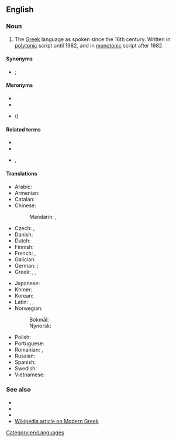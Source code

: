 ==English==

===Noun===
{{en-noun|-|head=[[modern|Modern]] [[Greek]]}}

# The [[Greek]] language as spoken since the 16th century. Written in [[polytonic]] script until 1982, and in [[monotonic]] script after 1982.

====Synonyms====
* {{sense|post-16th century Greek}} {{l|en|Romaic}}; {{l|en|New Greek}}

====Meronyms====
* {{l|en|Demotic Greek}}
* {{l|en|Katharevousa}}
* {{l|en|Standard Modern Greek}} ({{l|en|SMG}})

====Related terms====
* {{l|en|Ancient Greek}}
* {{l|en|Classical Greek}}
* {{l|en|Medieval Greek}}, {{l|en|Byzantine Greek}}

====Translations====
{{trans-top|Modern Greek}}
* Arabic: {{t|ar|اَللُّغَة اَلْيُونَانِيَّة اَلْحَدِيثَة|f|tr=al-luḡa l-yūnāniyya l-ḥadīṯa}}
* Armenian: {{t|hy|նոր հունարեն}}
* Catalan: {{t|ca|grec modern|m}}
* Chinese:
*: Mandarin: {{t|cmn|現代希臘語|sc=Hani}}, {{t|cmn|现代希腊语|tr=xiàndài Xīlà-yǔ|sc=Hani}}
* Czech: {{t+|cs|novořečtina|f}}, {{t|cs|moderní řečtina|f}}
* Danish: {{t|da|nygræsk|n}}
* Dutch: {{t|nl|Nieuwgrieks|n}}
* Finnish: {{t|fi|nykykreikka}}
* French: {{t+|fr|néo-grec}}, {{t+|fr|grec moderne|m}}
* Galician: {{t|gl|grego moderno|m}}
* German: {{t+|de|Neugriechisch|n}}; {{qualifier|adjective}} {{t+|de|neugriechisch}}
* Greek: {{t+|el|νέα ελληνικά|n-p}}, {{t+|el|νεοελληνικά|n-p}}, {{t+|el|νέα ελληνική|f}}
{{trans-mid}}
* Japanese: {{t|ja|現代ギリシア語|tr=げんだいぎりしゃご, gendai Girisha-go}}
* Khmer: {{t|km|ក្រិកទំនើប|sc=Khmr|tr=krəc tumnəəp}}
* Korean: {{t|ko|현대 ^그리스어}}
* Latin: {{t|la|[[lingua]] [[neograeca]]}}, {{t|la|[[lingua]] [[graeca]] [[nova]]}}, {{t|la|[[lingua]] [[graeca]] [[vulgaris]]}}
* Norwegian:
*: Bokmål: {{t|no|nygresk|m}}
*: Nynorsk: {{t|nn|nygresk|m}}
* Polish: {{t+|pl|nowogrecki|m}}
* Portuguese: {{t+|pt|grego moderno|m}}
* Romanian: {{t+|ro|neogreacă|f}}, {{t|ro|greaca modernă|f}} {{qualifier|def. form}}
* Russian: {{t+|ru|новогре́ческий|m}}
* Spanish: {{t|es|griego moderno|m}}
* Swedish: {{t|sv|nygrekiska|c}}
* Vietnamese: {{t|vi|tiếng Hy Lạp hiện đại}}
{{trans-bottom}}

===See also===
* {{l|en|Koine}}
* {{l|en|demotic}}
* {{l|en|polytonic}}
* [[w:Modern Greek|Wikipedia article on Modern Greek]]

[[Category:en:Languages]]